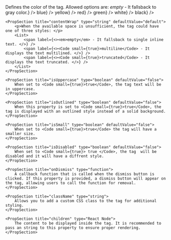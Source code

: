 
<PackageInstallGuide packageName="@wpmudev/sui-tag" />

<Section title="Props" border={true}>
	<PropSection title="color" type="string">
		Defines the color of the tag. Allowed options are:
		<List>
			<span label={<><em>empty</em> - It fallsback to gray color.</>} />
			<span label={<Code small={true}>blue</Code>} />
			<span label={<Code small={true}>yellow</Code>} />
			<span label={<Code small={true}>red</Code>} />
			<span label={<Code small={true}>green</Code>} />
			<span label={<Code small={true}>white</Code>} />
			<span label={<Code small={true}>black</Code>} />
		</List>
	</PropSection>

	<PropSection title="contentWrap" type="string" defaultValue="default">
		<p>When the available space is unsufficient, the tag could have one of three styles: </p>
		<List>
			<span label={<><em>empty</em> - It fallsback to single inline text. </>} />
			<span label={<><Code small={true}>multiline</Code> - It displays the text multilined. </>} />
			<span label={<><Code small={true}>truncated</Code> - It displays the text truncated. </>} />
		</List>
	</PropSection>

	<PropSection title="isUppercase" type="boolean" defaultValue="false">
		When set to <Code small={true}>true</Code>, the tag text will be in uppercase.
	</PropSection>
	
	<PropSection title="isOutlined" type="boolean" defaultValue="false">
		When this property is set to <Code small={true}>true</Code>, the tag is displayed with an outlined style instead of a solid background.
	</PropSection>

	<PropSection title="isSmall" type="boolean" defaultValue="false">
		When set to <Code small={true}>true</Code> the tag will have a smaller size.
	</PropSection>

	<PropSection title="isDisabled" type="boolean" defaultValue="false">
		When set to <Code small={true}> true </Code>, the tag  will be disabled and it will have a diffrent style.
	</PropSection>

	<PropSection title="onDismiss" type="function">
		A callback function that is called when the dismiss button is clicked. If this property is provided, a dismiss button will appear on the tag, allowing users to call the function for removal.
	</PropSection>

	<PropSection title="className" type="string">
		Allows you to add a custom CSS class to the tag for additional styling.
	</PropSection>

	<PropSection title="children" type="React Node">
		The content to be displayed inside the tag. It is recommended to pass an string to this property to ensure proper rendering.
	</PropSection>

</Section>

<CommonPropsNotice />
